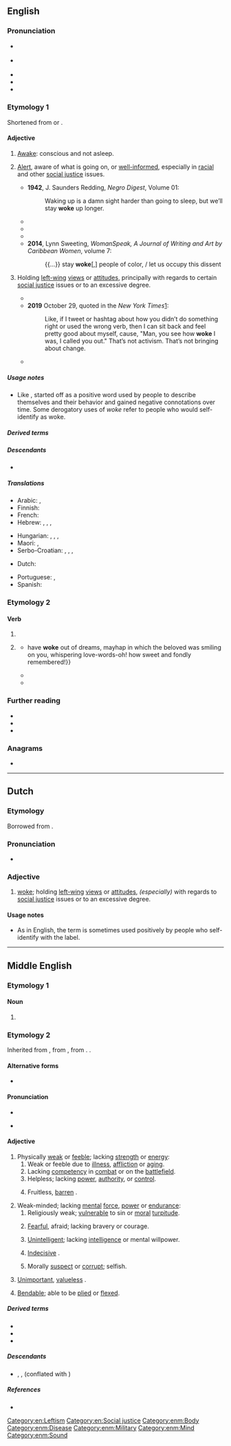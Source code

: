 ==English==

===Pronunciation===
* {{a|RP}} {{IPA|en|/wəʊk/}}
* {{a|GA}} {{IPA|en|/woʊk/}}
* {{enPR|wōk}}
* {{audio|en|En-us-woke.ogg|Audio (US)}}
* {{rhymes|en|əʊk|s=1}}

===Etymology 1===
Shortened from {{m|en|woken}} or {{m|en|woken up|woke(n) up}}.

====Adjective====
{{en-adj|-|more|er}}

# {{lb|en|dialect|AAVE|or|slang}} [[awake|Awake]]: conscious and not asleep.
#: {{syn|en|Thesaurus:awake}}
# {{lb|en|chiefly|_|AAVE|slang}} [[alert|Alert]], aware of what is going on, or [[well-informed]], especially in [[racial]] and other [[social justice]] issues.
#: {{syn|en|Thesaurus:vigilant}}
#: {{cot|en|politically correct|q1=chiefly derogatory|right-on|q2=British}}
#* '''1942''', J. Saunders Redding, ''Negro Digest'', Volume 01:
#*: Waking up is a damn sight harder than going to sleep, but we’ll stay '''woke''' up longer.
#* {{quote-journal|en|date=May 20, 1962|author=William Melvin Kelley|authorlink=William Melvin Kelley|title=If You’re Woke You Dig It|work=The New York Times|page=45|url=https://www.nytimes.com/1962/05/20/archives/if-youre-woke-you-dig-it-no-mickey-mouse-can-be-expected-to-follow.html|passage=If You’re '''Woke''' You Dig It [title]}}
#* {{quote-book|en|year=1972|title=Garvey Lives!|author=Barry Beckham|authorlink=Barry Beckham|passage=I been sleeping all my life. And now that Mr. Garvey done woke me up, I’m gon stay '''woke'''. And I’m gon help him wake up other black folk.}}
#* {{quote-song|en|year=2008|author=Erykah Badu|authorlink=Erykah Badu|title=Master Teacher|album={{w|New Amerykah Part One (4th World War)}}|passage=What if there was no niccas / Only master teachers? / I stay '''woke''' (dreams dreams)}}
#* '''2014''', Lynn Sweeting, ''WomanSpeak, A Journal of Writing and Art by Caribbean Women'', volume 7:
#*: {{...}} stay '''woke'''[,] people of color, / let us occupy this dissent
# {{senseid|en|left-wing}} {{lb|en|slang|often|derogative}} Holding [[left-wing]] [[view]]s or [[attitude]]s, principally with regards to certain [[social justice]] issues or to an excessive degree.
#* {{quote-web|en|date=2016-08-14|author=Ross Douthat|url=http://www.nytimes.com/2016/08/14/opinion/sunday/a-playboy-for-president.html|title=A Playboy for President|work=The New York Times|passage=But the cultural conflict between these two post-revolutionary styles — between frat guys and feminist bluestockings, Gamergaters and the diversity police, alt-right provocateurs and “'''woke'''” dudebros, the mouthbreathers who poured hate on the all-female “Ghostbusters” and the tastemakers who pretended it was good — is likely here to stay.}}
#* '''2019''' October 29, {{w|Barack Obama}} quoted in the ''New York Times''[https://www.nytimes.com/2019/10/31/us/politics/obama-woke-cancel-culture.html]:
#*: Like, if I tweet or hashtag about how you didn’t do something right or used the wrong verb, then I can sit back and feel pretty good about myself, cause, "Man, you see how '''woke''' I was, I called you out."  That’s not activism. That’s not bringing about change.
#* {{quote-web|en|date=2019-12-06|author=Jamelle Bouie|work=The New York Times|url=https://www.nytimes.com/2019/12/06/opinion/woke-democrats-harris.html|title=Why the ‘'''Wokest'''’ Candidates Are the Weakest|passage=If this were actually true, you would expect real traction for the '''wokest''' candidates in the Democratic presidential race. But it’s been just the opposite. The '''woke''' candidates have been the weakest, electorally speaking, and the defining attribute of the Democratic primary has been a preoccupation with the voters that put Trump in the White House.}}

=====Usage notes=====
* Like {{m|en|politically correct}}, {{m|en|woke}} started off as a positive word used by people to describe themselves and their behavior and gained negative connotations over time.  Some derogatory uses of ''woke'' refer to people who would self-identify as woke.

=====Derived terms=====
{{der4|en
|get woke, go broke
|woke church
|wokeness
|wokescold
|wokester
|wokewash
|wokism
|wokist
}}

=====Descendants=====
* {{desc|bor=1|nl|woke}}

=====Translations=====
{{trans-top|alert of what is happening}}
* Arabic: {{t|ar|يَقِظ}}, {{t|ar|نَبِه}}
* Finnish: {{t+|fi|tiedostava}}
* French: {{t+|fr|au fait}}
* Hebrew: {{t|he|נאורה|f|tr=neora}}, {{t+|he|נאור|m|tr=naor}}, {{t|he|נאורות|f-p|tr=neorot}}, {{t|he|נאורים|m-p|tr=neorim}}
{{trans-mid}}
* Hungarian: {{t+|hu|éber}}, {{t|hu|jól értesült}}, {{t+|hu|felvilágosult}}, {{t+|hu|tájékozott}}
* Maori: {{t|mi|aroā}}, {{t|mi|arowā}}
* Serbo-Croatian: {{t+|sh|budan|m}}, {{t+|sh|svjestan|m}}, {{t+|sh|osviješten|m}}, {{t+|sh|budan|m}}
{{trans-bottom}}
{{trans-top|politically correct}}
* Dutch: {{t|ne|woke}}
{{trans-mid}}
* Portuguese: {{t+|pt|lacrador|m}}, {{t+|pt|lacradora|f}}
* Spanish: {{t+|es|progre|m|f}}
{{trans-bottom}}

===Etymology 2===
{{nonlemma}}

====Verb====
{{head|en|verb form}}

# {{en-simple past of|wake}}
# {{lb|en|now|colloquial|or|dialectal}} {{past participle of|en|wake|nocat=1}}
#* {{RQ:Thackeray Lovel|chapter=Miss Prior is Kept at the Door|page=56|passage={{...}}have '''woke''' out of dreams, mayhap in which the beloved was smiling on you, whispering love-words-oh! how sweet and fondly remembered!}}
#* {{RQ:Verne Twenty Thousand Leagues|chapter=Four Thousand Leagues under the Pacific|page=96|url=https://babel.hathitrust.org/cgi/pt?id=mdp.39015004307362&view=1up&seq=194|passage=It has its tempers and its gentle moods. Yesterday it slept as we did, and now it has '''woke''' after a quiet night.}}
#* {{quote-book|en|date=10 November 2007|title=One Sunday|author=Joy Dettman|publisher=Pan Macmillan Australia|location=Sydney|page=184|isbn=9781743345689|url=https://www.google.co.nz/books/edition/One_Sunday/a8plFLyOiKsC|passage=What time did you wake up, and what woke you so flamin' early on a Sunday morning? Something must have '''woke''' you. The alarm clock?}}

===Further reading===
* {{R:Lexico}}
* {{cite-web|en|date=December 30, 2018|site=Weekend Edition|author=Sam Sanders|url=https://www.npr.org/2018/12/30/680899262/opinion-its-time-to-put-woke-to-sleep|title=It's Time To Put 'Woke' To Sleep}}
* {{cite-web|en|year=2017|site=okayplayer|url=https://www.okayplayer.com/originals/georgia-muldrow-erykah-badu-stay-woke-master-teacher.html|title=The Origin Of Woke: How Erykah Badu And Georgia Anne Muldrow Sparked The “Stay Woke” Era|author=Elijah C. Watson}}

===Anagrams===
* {{anagrams|en|a=ekow|Ewok}}

[[Category:en:Leftism]]
[[Category:en:Social justice]]

----

==Dutch==

===Etymology===
Borrowed from {{bor|nl|en|woke}}.

===Pronunciation===
* {{audio|nl|Nl-woke.ogg|Audio}}

===Adjective===
{{nl-adj}}

# {{lb|nl|slang|often|derogatory}} [[woke]]; holding [[left-wing]] [[views]] or [[attitudes]], ''(especially)'' with regards to [[social justice]] issues or to an excessive degree.
#: {{cot|nl|politiek correct}}
#: {{ux|nl|Ondanks al zijn '''woke''' gepraat heeft de student nog steeds geen vriendin.|In spite of all his '''woke''' talk, the student still does not have a girlfriend.|inline=1}}

====Usage notes====
* As in English, the term is sometimes used positively by people who self-identify with the label. 

----

==Middle English==

===Etymology 1===

====Noun====
{{head|enm|noun}}

# {{alternative form of|enm|weke|id=week|t=week}}

===Etymology 2===
Inherited from {{inh|enm|ang|wāc}}, from {{inh|enm|gmw-pro|*waikw}}, from {{inh|enm|gem-pro|*waikwaz}}. {{doublet|enm|weyk}}.

====Alternative forms====
* {{alter|enm|wac|woc|wake|wok|wooc|woake}}

====Pronunciation====
* {{IPA|enm|/wɔːk/}}
* {{a|Northern ME|Early ME}} {{IPA|enm|/wɑːk/}}

====Adjective====
{{enm-adj|woke|wakker|wakkest}}

# Physically [[weak]] or [[feeble]]; lacking [[strength]] or [[energy]]:
## Weak or feeble due to [[illness]], [[affliction]] or [[aging]].
## Lacking [[competency]] in [[combat]] or on the [[battlefield]].
## Helpless; lacking [[power]], [[authority]], or [[control]].
## {{lb|enm|rare}} Fruitless, [[barren]] {{gloss|agriculturally [[unusable]]}}.
# Weak-minded; lacking [[mental]] [[force]], [[power]] or [[endurance]]:
## Religiously weak; [[vulnerable]] to sin or [[moral]] [[turpitude]].
## {{lb|enm|rare}} [[fearful|Fearful]], afraid; lacking bravery or courage.
## {{lb|enm|rare}} [[unintelligent|Unintelligent]]; lacking [[intelligence]] or mental willpower.
## {{lb|enm|rare}} [[indecisive|Indecisive]] {{gloss|unable to commit or take [[action]]}}.
## {{lb|enm|rare}} Morally [[suspect]] or [[corrupt]]; selfish.
# [[unimportant|Unimportant]], [[valueless]] {{gloss|of little value or import}}.
# {{lb|enm|rare}} [[bendable|Bendable]]; able to be [[plied]] or [[flexed]].

=====Derived terms=====
* {{l|enm|woclic}}
* {{l|enm|wocnesse}}
* {{l|enm|woken}}

=====Descendants=====
* {{desc|sco|wak}}, {{l|sco|wake}}, {{l|sco|waik}} (conflated with {{m|enm|weyk}})

=====References=====
* {{R:MED Online|entry=wōk |pos=adj|id=MED53317|accessdate=2018-11-28}}

[[Category:enm:Body]]
[[Category:enm:Disease]]
[[Category:enm:Military]]
[[Category:enm:Mind]]
[[Category:enm:Sound]]